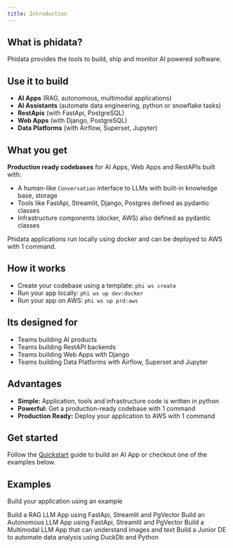 ```yaml
---
title: Introduction
---
```


## What is phidata?

Phidata provides the tools to build, ship and monitor AI powered software.

## Use it to build

- **AI Apps** (RAG, autonomous, multimodal applications)
- **AI Assistants** (automate data engineering, python or snowflake tasks)
- **RestApis** (with FastApi, PostgreSQL)
- **Web Apps** (with Django, PostgreSQL)
- **Data Platforms** (with Airflow, Superset, Jupyter)

## What you get

**Production ready codebases** for AI Apps, Web Apps and RestAPIs built with:

- A human-like `Conversation` interface to LLMs with built-in knowledge base, storage
- Tools like FastApi, Streamlit, Django, Postgres defined as pydantic classes
- Infrastructure components (docker, AWS) also defined as pydantic classes

Phidata applications run locally using docker and can be deployed to AWS with 1 command.

## How it works

- Create your codebase using a template: `phi ws create`
- Run your app locally: `phi ws up dev:docker`
- Run your app on AWS: `phi ws up prd:aws`

## Its designed for

- Teams building AI products
- Teams building RestAPI backends
- Teams building Web Apps with Django
- Teams building Data Platforms with Airflow, Superset and Jupyter

## Advantages

- **Simple:** Application, tools and infrastructure code is written in python
- **Powerful:** Get a production-ready codebase with 1 command
- **Production Ready:** Deploy your application to AWS with 1 command

## Get started

Follow the [Quickstart](/quickstart) guide to build an AI App or checkout one of the examples below.

## Examples

Build your application using an example

<CardGroup cols={2}>
  <Card title="RAG LLM App" icon="books" href="examples/ai/rag-llm-app">
    Build a RAG LLM App using FastApi, Streamlit and PgVector
  </Card>
  <Card title="Autonomous LLM App" icon="code" href="examples/ai/auto-llm-app">
    Build an Autonomous LLM App using FastApi, Streamlit and PgVector
  </Card>
  <Card
    title="Multimodal LLM App"
    icon="screwdriver-wrench"
    href="examples/ai/multimodal-llm-app"
  >
    Build a Multimodal LLM App that can understand images and text
  </Card>
  <Card title="Junior Data Engineer" icon="stars" href="examples/ai/junior-de">
    Build a Junior DE to automate data analysis using DuckDb and Python
  </Card>
</CardGroup>
